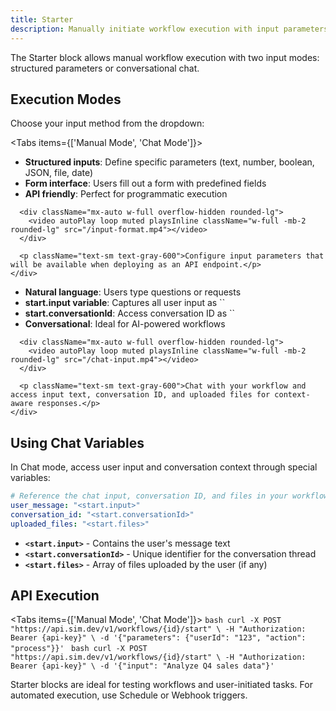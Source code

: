 ```yaml
---
title: Starter
description: Manually initiate workflow execution with input parameters
---
```



The Starter block allows manual workflow execution with two input modes: structured parameters or conversational chat.

<ThemeImage
  lightSrc="/static/light/starter-light.png"
  darkSrc="/static/dark/starter-dark.png"
  alt="Starter Block with Manual and Chat Mode Options"
  width={350}
  height={175}
/>

## Execution Modes

Choose your input method from the dropdown:

<Tabs items={['Manual Mode', 'Chat Mode']}>
  <Tab>
    <div className="space-y-4">
      <ul className="list-disc space-y-1 pl-6">
        <li><strong>Structured inputs</strong>: Define specific parameters (text, number, boolean, JSON, file, date)</li>
        <li><strong>Form interface</strong>: Users fill out a form with predefined fields</li>
        <li><strong>API friendly</strong>: Perfect for programmatic execution</li>
      </ul>
      
      <div className="mx-auto w-full overflow-hidden rounded-lg">
        <video autoPlay loop muted playsInline className="w-full -mb-2 rounded-lg" src="/input-format.mp4"></video>
      </div>
      
      <p className="text-sm text-gray-600">Configure input parameters that will be available when deploying as an API endpoint.</p>
    </div>
  </Tab>
  <Tab>
    <div className="space-y-4">
      <ul className="list-disc space-y-1 pl-6">
        <li><strong>Natural language</strong>: Users type questions or requests</li>
        <li><strong>start.input variable</strong>: Captures all user input as `<start.input>`</li>
        <li><strong>start.conversationId</strong>: Access conversation ID as `<start.conversationId>`</li>
        <li><strong>Conversational</strong>: Ideal for AI-powered workflows</li>
      </ul>
      
      <div className="mx-auto w-full overflow-hidden rounded-lg">
        <video autoPlay loop muted playsInline className="w-full -mb-2 rounded-lg" src="/chat-input.mp4"></video>
      </div>
      
      <p className="text-sm text-gray-600">Chat with your workflow and access input text, conversation ID, and uploaded files for context-aware responses.</p>
    </div>
  </Tab>
</Tabs>

## Using Chat Variables

In Chat mode, access user input and conversation context through special variables:

```yaml
# Reference the chat input, conversation ID, and files in your workflow
user_message: "<start.input>"
conversation_id: "<start.conversationId>"
uploaded_files: "<start.files>"
```

- **`<start.input>`** - Contains the user's message text
- **`<start.conversationId>`** - Unique identifier for the conversation thread
- **`<start.files>`** - Array of files uploaded by the user (if any)

## API Execution

<Tabs items={['Manual Mode', 'Chat Mode']}>
  <Tab>
    ```bash
    curl -X POST "https://api.sim.dev/v1/workflows/{id}/start" \
      -H "Authorization: Bearer {api-key}" \
      -d '{"parameters": {"userId": "123", "action": "process"}}'
    ```
  </Tab>
  <Tab>
    ```bash
    curl -X POST "https://api.sim.dev/v1/workflows/{id}/start" \
      -H "Authorization: Bearer {api-key}" \
      -d '{"input": "Analyze Q4 sales data"}'
    ```
  </Tab>
</Tabs>

<Callout>
Starter blocks are ideal for testing workflows and user-initiated tasks. For automated execution, use Schedule or Webhook triggers.
</Callout>